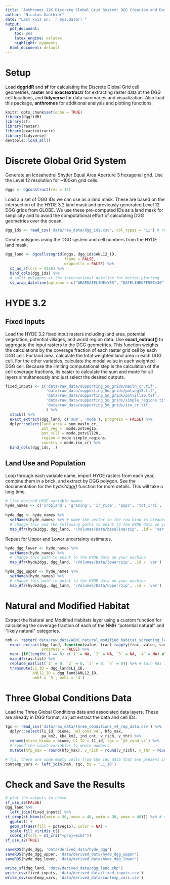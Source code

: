 ```yaml
---
title: "Anthromes 12K Discrete Global Grid System: DGG Creation and Data Extraction"
author: "Nicolas Gauthier"
date: "Last knit on: `r Sys.Date()`"
output:
  pdf_document: 
    toc: yes
    latex_engine: xelatex
    highlight: pygments
  html_document: default
---
```


# Setup

Load **dggridR** and **sf** for calculating the Discrete Global Grid cell geometries, **raster** and **exactextractr** for extracting raster data at the DGG cell locations, and **tidyverse** for data summaries and visualization. Also load this package, **anthromes** for additional analysis and plotting functions.
```r
knitr::opts_chunk$set(echo = TRUE)
library(dggridR)
library(sf)
library(raster)
library(exactextractr)
library(tidyverse)
devtools::load_all()
```

# Discrete Global Grid System
Generate an Icosahedral Snyder Equal Area Aperture 3 hexagonal grid. Use the Level 12 resolution for ~100km grid cells.
```r
dggs <- dgconstruct(res = 12)
```

Load a a set of DGG IDs we can use as a land mask. These are based on the intersection of the HYDE 3.2 land mask and previously generated Level 12 DGG grids from GLOBE. We use these pre-computed IDs as a land mask for simplicity and to avoid the computational effort of calculating DGG geometries over the ocean.
```r
dgg_ids <- read_csv('data/raw_data/dgg_ids.csv', col_types = 'ii') # read ids as integers
```

Create polygons using the DGG system and cell numbers from the HYDE land mask.
```r
dgg_land <- dgcellstogrid(dggs, dgg_ids$ANL12_ID, 
                          frame = FALSE, 
                          wrapcells = FALSE) %>%
  st_as_sf(crs = 4326) %>%
  bind_cols(dgg_ids) %>%
  # split polygons at the international dateline for better plotting
  st_wrap_dateline(options = c("WRAPDATELINE=YES", "DATELINEOFFSET=30"))
```

# HYDE 3.2
## Fixed Inputs

Load the HYDE 3.2 fixed input rasters including land area, potential vegetation, potential villages, and world region data. Use **exact_extract()** to aggregate the input rasters to the DGG geometries. This function weights the calculations by the coverage fraction of each raster grid cell by each DGG cell. For land area, calculate the total weighted land area in each DGG cell. For the other variables, calculate the modal value in each weighted DGG cell. Because the limiting computational step is the calculation of the cell coverage fractions, its easier to calculate the sum and mode for all layers simultaneously and just select the desired outputs.
```r
fixed_inputs <- c('data/raw_data/supporting_5m_grids/maxln_cr.tif',
                  'data/raw_data/supporting_5m_grids/potveg15.tif',
                  'data/raw_data/supporting_5m_grids/potvill20.tif',
                  'data/raw_data/supporting_5m_grids/simple_regions.tif',
                  'data/raw_data/supporting_5m_grids/iso_cr.tif'
                  ) %>%
  stack() %>%
  exact_extract(dgg_land, c('sum', 'mode'), progress = FALSE) %>%
  dplyr::select(land_area = sum.maxln_cr, 
                pot_veg =  mode.potveg15, 
                pot_vill = mode.potvill20, 
                region = mode.simple_regions, 
                country = mode.iso_cr) %>%
  bind_cols(dgg_ids, .)
```


## Land Use and Population

Loop through each variable name, import HYDE rasters from each year, combine them in a brick, and extract by DGG polygon. See the documentation for the *hyde2dgg()* function for more details. This will take a long time.
```r
# list desired HYDE variable names
hyde_names <- c('cropland', 'grazing', 'ir_rice', 'popc', 'tot_irri', 'uopp')
  
hyde_dgg <- hyde_names %>%
  setNames(hyde_names) %>% # name the vector so the row bind is cleaner
  # change this and the following paths to point to the HYDE data on your machine
  map_dfr(hyde2dgg, dgg_land, '/Volumes/Data/baseline/zip', .id = 'var')
```

Repeat for Upper and Lower uncertainty estimates. 
```r
hyde_dgg_lower <- hyde_names %>%
  setNames(hyde_names) %>% 
  # change this path to point to the HYDE data on your machine
  map_dfr(hyde2dgg, dgg_land, '/Volumes/Data/lower/zip', .id = 'var')
```

```r
hyde_dgg_upper <- hyde_names %>%
  setNames(hyde_names) %>% 
  # change this path to point to the HYDE data on your machine
  map_dfr(hyde2dgg, dgg_land, '/Volumes/Data/upper/zip', .id = 'var')
```

# Natural and Modified Habitat

Extract the Natural and Modified Habitats layer using a custom function for calculating the coverage fraction of each of the NMH "potential natural" and "likely natural" categories.
```r
nmh <- raster('data/raw_data/WCMC_natural_modified_habitat_screening_layer/natural_modified_habitat_screening_layer.tif') %>%
  exact_extract(dgg_land, function(value, frac) tapply(frac, value, sum) / sum(frac),
                progress = FALSE) %>% 
  map(~{if(length(.) == 0) c(`1` = NA, `2` = NA, `3` = NA, `4` = NA) else .}) %>% 
  map_dfr(as.list) %>%
  replace_na(list(`1` = 0, `2` = 0, `3` = 0, `4` = 0)) %>% # turn NAs into zeros
  transmute(L1_ID = dgg_land$L1_ID, 
            ANL12_ID = dgg_land$ANL12_ID, 
            nmh3 = `3`, nmh4 = `4`)
```

# Three Global Conditions Data

Load the Three Global Conditions data and associated data layers. These are already in DGG format, so just extract the data and cell IDs.
```r
tgc <- read_csv('data/raw_data/three_conditions_v4_rep_data.csv') %>% 
  dplyr::select(l1_id, biome, `@3_cond_v4`, hfp_max, 
                pa_km2, kba_km2, ind_cnt, v_rich, v_thr) %>%
  rename(olson_biome = biome, L1_ID = l1_id, tgc = `@3_cond_v4`) %>%
  # round the count variables to whole numbers
  mutate(hfp_max = round(hfp_max), v_rich = round(v_rich), v_thr = round(v_thr)) 
```

```r
# fyi, there are some empty cells from the TGC data that are present in NMH
contemp_vars <- left_join(nmh, tgc, by = 'L1_ID')
```

# Check and Save the Results

```r
# plot the outputs to check
sf_use_s2(FALSE)
dgg_land %>%
  left_join(fixed_inputs) %>%
st_crop(st_bbox(c(xmin = 30, xmax = 40, ymin = 30, ymax = 40))) %>% # comment out for whole world
  ggplot() +
  geom_sf(aes(fill = potveg15), color = NA) +
  scale_fill_viridis_c() +
  coord_sf(crs = st_crs("+proj=eck4"))
sf_use_s2(TRUE)
```

```r
saveRDS(hyde_dgg, 'data/derived_data/hyde_dgg')
saveRDS(hyde_dgg_upper, 'data/derived_data/hyde_dgg_upper')
saveRDS(hyde_dgg_lower, 'data/derived_data/hyde_dgg_lower')
```


```r
write_sf(dgg_land, 'data/derived_data/dgg_land.shp')
write_csv(fixed_inputs, 'data/derived_data/fixed_inputs.csv')
write_csv(contemp_vars, 'data/derived_data/contemp_vars.csv')
```
